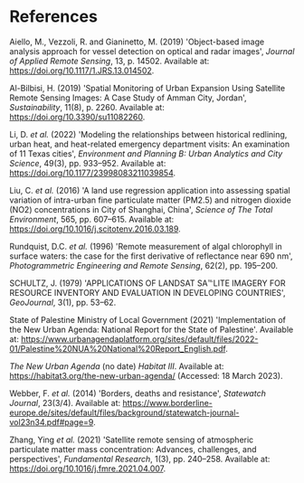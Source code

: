 # References {.unnumbered}

::: {#refs}
:::

Aiello, M., Vezzoli, R. and Gianinetto, M. (2019) \'Object-based image analysis approach for vessel detection on optical and radar images\', *Journal of Applied Remote Sensing*, 13, p. 14502. Available at: <https://doi.org/10.1117/1.JRS.13.014502>.

Al-Bilbisi, H. (2019) \'Spatial Monitoring of Urban Expansion Using Satellite Remote Sensing Images: A Case Study of Amman City, Jordan\', *Sustainability*, 11(8), p. 2260. Available at: <https://doi.org/10.3390/su11082260>.

Li, D. *et al.* (2022) \'Modeling the relationships between historical redlining, urban heat, and heat-related emergency department visits: An examination of 11 Texas cities\', *Environment and Planning B: Urban Analytics and City Science*, 49(3), pp. 933--952. Available at: <https://doi.org/10.1177/23998083211039854>.

Liu, C. *et al.* (2016) \'A land use regression application into assessing spatial variation of intra-urban fine particulate matter (PM2.5) and nitrogen dioxide (NO2) concentrations in City of Shanghai, China\', *Science of The Total Environment*, 565, pp. 607--615. Available at: <https://doi.org/10.1016/j.scitotenv.2016.03.189>.

Rundquist, D.C. *et al.* (1996) \'Remote measurement of algal chlorophyll in surface waters: the case for the first derivative of reflectance near 690 nm\', *Photogrammetric Engineering and Remote Sensing*, 62(2), pp. 195--200.

SCHULTZ, J. (1979) \'APPLICATIONS OF LANDSAT SA℡LITE IMAGERY FOR RESOURCE INVENTORY AND EVALUATION IN DEVELOPING COUNTRIES\', *GeoJournal*, 3(1), pp. 53--62.

State of Palestine Ministry of Local Government (2021) \'Implementation of the New Urban Agenda: National Report for the State of Palestine\'. Available at: <https://www.urbanagendaplatform.org/sites/default/files/2022-01/Palestine%20NUA%20National%20Report_English.pdf>.

*The New Urban Agenda* (no date) *Habitat III*. Available at: <https://habitat3.org/the-new-urban-agenda/> (Accessed: 18 March 2023).

Webber, F. *et al.* (2014) \'Borders, deaths and resistance\', *Statewatch Journal*, 23(3/4). Available at: <https://www.borderline-europe.de/sites/default/files/background/statewatch-journal-vol23n34.pdf#page=9>.

Zhang, Ying *et al.* (2021) \'Satellite remote sensing of atmospheric particulate matter mass concentration: Advances, challenges, and perspectives\', *Fundamental Research*, 1(3), pp. 240--258. Available at: <https://doi.org/10.1016/j.fmre.2021.04.007>.
